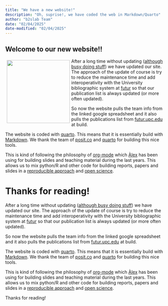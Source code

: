 ```yaml
---
title: "We have a new website!"
description: "Oh, suprise!, we have coded the web in Markdown/Quarto"
author: "b2slab Team"
date: "02/04/2025"
date-modified: "02/04/2025"
---
```




## Welcome to our new website!!

::: img-float
![](web.png){style="float: left; margin: 5px; width: 200px;"}
:::

After a long time without updating ([although busy doing stuff](https://b2slab.upc.edu/publications/)) we have updated our site. The approach of the update of course is try to reduce the maintenance time and add interoperativity with the University bibliographic system at [futur](https://futur.upc.edu) so that our publication list is always updated (or more often updated).

So now the website pulls the team info from the linked google spreadsheet and it also pulls the publications list from [futur.upc.edu](https://futur.upc.edu/B2SLab) at build.

The website is coded with [quarto](https:/quarto.org). This means that it is essentially build with [Markdown](https://daringfireball.net/projects/markdown/). We thank the team of [posit.co](https://posit.co) and [quarto](https://quarto.org) for building this nice tools.

This is kind of following the philosophy of [org-mode](https://orgmode.org) which [Àlex](http://b2slab.upc.edu/team/alexandre-perera-lluna/) has been using for building slides and teaching material during the last years. This allows us to mix python/R and other code for building reports, papers and slides in a [reproducible approach](https://en.wikipedia.org/wiki/Reproducibility) and [open science](https://en.wikipedia.org/wiki/Open_science).

Thanks for reading!
=======

After a long time without updating ([although busy doing stuff](https://b2slab.upc.edu/publications/)) we have updated our site. The approach of the update of course is try to reduce the maintenance time and add interoperativity with the University bibliographic system at [futur](https://futur.upc.edu) so that our publication list is always updated (or more often updated). 

So now the website pulls the team info from the linked google spreadsheet and it also pulls the publications list from [futur.upc.edu](https://futur.upc.edu/B2SLab) at build.

 The website is coded with [quarto](https:/quarto.org). This means that it is essentially build with [Markdown](https://daringfireball.net/projects/markdown/). We thank the team of [posit.co](https://posit.co) and [quarto](https://quarto.org) for building this nice tools. 
 
This is kind of following the philosophy of [org-mode](https://orgmode.org) which [Àlex](http://b2slab.upc.edu/team/alexandre-perera-lluna/) has been using for building slides and teaching material during the last years. This allows us to mix python/R and other code for building reports, papers and slides in a [reproducible approach](https://en.wikipedia.org/wiki/Reproducibility) and [open science](https://en.wikipedia.org/wiki/Open_science). 

Thanks for reading! 
 
